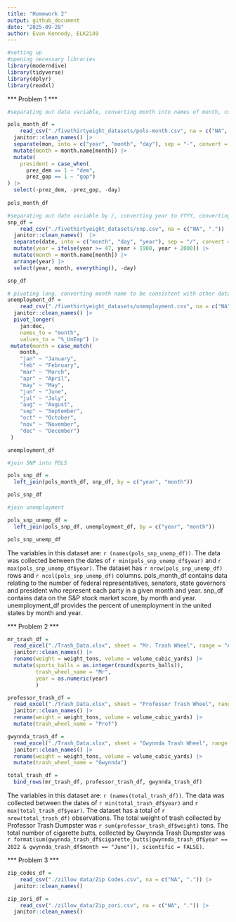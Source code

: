 ```yaml
---
title: "Homework 2"
output: github_document
date: "2025-09-28"
author: Evan Kennedy, ELK2149
---
```


```r

#setting up
#opening necessary libraries
library(moderndive)
library(tidyverse)
library(dplyr)
library(readxl)

```

*** Problem 1 ***

```r
#separating out date variable, converting month into names of month, converting prez_dem and prez_gop into a single variable, and removing them along with day.

pols_month_df = 
    read_csv("./fivethirtyeight_datasets/pols-month.csv", na = c("NA", ".")) |>
  janitor::clean_names() |> 
  separate(mon, into = c("year", "month", "day"), sep = "-", convert = TRUE) |> 
  mutate(month = month.name[month]) |> 
  mutate(
    president = case_when(
      prez_dem == 1 ~ "dem",
      prez_gop == 1 ~ "gop")
) |> 
  select(-prez_dem, -prez_gop, -day)
  
pols_month_df
```

```r

#separating out date variable by /, converting year to YYYY, converting month to character format, arranging buy year, month, removing day to mirror above data frame.
snp_df = 
    read_csv("./fivethirtyeight_datasets/snp.csv", na = c("NA", ".")) |>
  janitor::clean_names()  |> 
  separate(date, into = c("month", "day", "year"), sep = "/", convert = TRUE) |> 
  mutate(year = ifelse(year >= 47, year + 1900, year + 2000)) |> 
  mutate(month = month.name[month]) |>
  arrange(year) |> 
  select(year, month, everything(), -day)

snp_df
```

```r

# pivoting long, converting month name to be consistent with other data sets.
unemployment_df = 
    read_csv("./fivethirtyeight_datasets/unemployment.csv", na = c("NA", ".")) |>
  janitor::clean_names() |> 
  pivot_longer(
    jan:dec,
    names_to = "month", 
    values_to = "%_UnEmp") |> 
 mutate(month = case_match(
    month,
    "jan" ~ "January",
    "feb" ~ "February",
    "mar" ~ "March",
    "apr" ~ "April",
    "may" ~ "May",
    "jun" ~ "June",
    "jul" ~ "July",
    "aug" ~ "August",
    "sep" ~ "September",
    "oct" ~ "October",
    "nov" ~ "November",
    "dec" ~ "December")
 )

unemployment_df
```

```r
#join SNP into POLS

pols_snp_df = 
  left_join(pols_month_df, snp_df, by = c("year", "month"))

pols_snp_df

#join unemployment

pols_snp_unemp_df = 
  left_join(pols_snp_df, unemployment_df, by = c("year", "month"))

pols_snp_unemp_df

```

The variables in this dataset are: `r (names(pols_snp_unemp_df))`. The data was collected between the dates of `r min(pols_snp_unemp_df$year)` and `r max(pols_snp_unemp_df$year)`. The dataset has `r nrow(pols_snp_unemp_df)` rows and `r ncol(pols_snp_unemp_df)` columns. pols_month_df contains data relating to the number of federal representatives, senators, state governors and president who represent each party in a given month and year. snp_df contains data on the S&P stock market score, by month and year. unemployment_df provides the percent of unemployment in the united states by month and year. 


*** Problem 2 ***

```r
mr_trash_df = 
  read_excel("./Trash_Data.xlsx", sheet = "Mr. Trash Wheel", range = "A2:N653", na = c("NA", ".")) |>
  janitor::clean_names() |> 
  rename(weight = weight_tons, volume = volume_cubic_yards) |> 
  mutate(sports_balls = as.integer(round(sports_balls)),
         trash_wheel_name = "Mr",
         year = as.numeric(year)
         )

```

```r
professor_trash_df = 
  read_excel("./Trash_Data.xlsx", sheet = "Professor Trash Wheel", range = "A2:M120", na = c("NA", ".")) |>
  janitor::clean_names() |> 
  rename(weight = weight_tons, volume = volume_cubic_yards) |> 
  mutate(trash_wheel_name = "Prof")

```

```r
gwynnda_trash_df = 
  read_excel("./Trash_Data.xlsx", sheet = "Gwynnda Trash Wheel", range = "A2:L265", na = c("NA", ".")) |>
  janitor::clean_names() |> 
  rename(weight = weight_tons, volume = volume_cubic_yards) |> 
  mutate(trash_wheel_name = "Gwynnda")

```


```r
total_trash_df = 
  bind_rows(mr_trash_df, professor_trash_df, gwynnda_trash_df)
```

The variables in this dataset are: `r (names(total_trash_df))`. The data was collected between the dates of `r min(total_trash_df$year)` and `r max(total_trash_df$year)`. The dataset has a total of `r nrow(total_trash_df)` observations. The total weight of trash collected by Professor Trash Dumpster was  `r sum(professor_trash_df$weight)` tons. The total number of cigarette butts, collected by Gwynnda Trash Dumpster was `r format(sum(gwynnda_trash_df$cigarette_butts[gwynnda_trash_df$year == 2022 & gwynnda_trash_df$month == "June"]), scientific = FALSE)`.


*** Problem 3 ***

```r
zip_codes_df = 
    read_csv("./zillow_data/Zip Codes.csv", na = c("NA", ".")) |>
  janitor::clean_names()
```

```r
zip_zori_df = 
    read_csv("./zillow_data/Zip_zori.csv", na = c("NA", ".")) |>
  janitor::clean_names()
```
